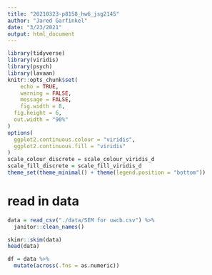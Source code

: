 ```yaml
---
title: "20210323-p8158_hw6_jsg2145"
author: "Jared Garfinkel"
date: "3/23/2021"
output: html_document
---
```


```r
library(tidyverse)
library(viridis)
library(psych)
library(lavaan)
knitr::opts_chunk$set(
	echo = TRUE,
	warning = FALSE,
	message = FALSE,
	fig.width = 8, 
  fig.height = 6,
  out.width = "90%"
)
options(
  ggplot2.continuous.colour = "viridis",
  ggplot2.continuous.fill = "viridis"
)
scale_colour_discrete = scale_colour_viridis_d
scale_fill_discrete = scale_fill_viridis_d
theme_set(theme_minimal() + theme(legend.position = "bottom"))
```

# read in data

```r
data = read_csv("./data/SEM for uwcb.csv") %>% 
  janitor::clean_names()
```

```r
skimr::skim(data)
head(data)
```

```r
df = data %>% 
  mutate(across(.fns = as.numeric))
```

```r

```




